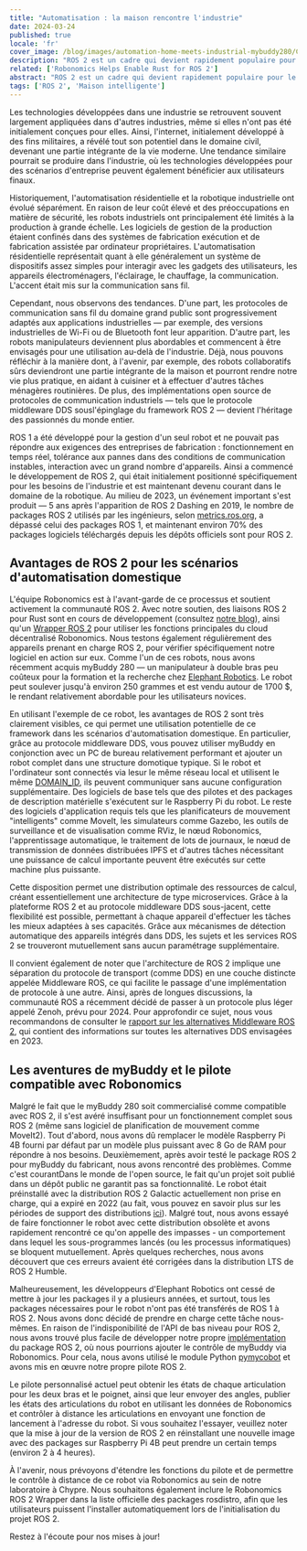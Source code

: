 ```yaml
---
title: "Automatisation : la maison rencontre l'industrie"
date: 2024-03-24
published: true
locale: 'fr'
cover_image: /blog/images/automation-home-meets-industrial-mybuddy280/Cover.png
description: "ROS 2 est un cadre qui devient rapidement populaire pour le développement d'applications robotiques. Il intègre l'expérience accumulée de l'industrie et la partage avec la communauté mondiale. Notre équipe est activement impliquée dans le développement de nouveaux packages ROS 2 pour les robots que nous utilisons, ainsi que dans leur intégration dans le réseau décentralisé de Robonomics."
related: ['Robonomics Helps Enable Rust for ROS 2']
abstract: "ROS 2 est un cadre qui devient rapidement populaire pour le développement d'applications robotiques. Il intègre l'expérience accumulée de l'industrie et la partage avec la communauté mondiale. Notre équipe est activement impliquée dans le développement de nouveaux packages ROS 2 pour les robots que nous utilisons, ainsi que dans leur intégration dans le réseau décentralisé de Robonomics."
tags: ['ROS 2', 'Maison intelligente']
---
```


Les technologies développées dans une industrie se retrouvent souvent largement appliquées dans d'autres industries, même si elles n'ont pas été initialement conçues pour elles. Ainsi, l'internet, initialement développé à des fins militaires, a révélé tout son potentiel dans le domaine civil, devenant une partie intégrante de la vie moderne. Une tendance similaire pourrait se produire dans l'industrie, où les technologies développées pour des scénarios d'entreprise peuvent également bénéficier aux utilisateurs finaux.

Historiquement, l'automatisation résidentielle et la robotique industrielle ont évolué séparément. En raison de leur coût élevé et des préoccupations en matière de sécurité, les robots industriels ont principalement été limités à la production à grande échelle. Les logiciels de gestion de la production étaient confinés dans des systèmes de fabrication exécution et de fabrication assistée par ordinateur propriétaires. L'automatisation résidentielle représentait quant à elle généralement un système de dispositifs assez simples pour interagir avec les gadgets des utilisateurs, les appareils électroménagers, l'éclairage, le chauffage, la communication. L'accent était mis sur la communication sans fil.

Cependant, nous observons des tendances. D'une part, les protocoles de communication sans fil du domaine grand public sont progressivement adaptés aux applications industrielles — par exemple, des versions industrielles de Wi-Fi ou de Bluetooth font leur apparition. D'autre part, les robots manipulateurs deviennent plus abordables et commencent à être envisagés pour une utilisation au-delà de l'industrie. Déjà, nous pouvons réfléchir à la manière dont, à l'avenir, par exemple, des robots collaboratifs sûrs deviendront une partie intégrante de la maison et pourront rendre notre vie plus pratique, en aidant à cuisiner et à effectuer d'autres tâches ménagères routinières. De plus, des implémentations open source de protocoles de communication industriels — tels que le protocole middleware DDS sousl'épinglage du framework ROS 2 — devient l'héritage des passionnés du monde entier.

ROS 1 a été développé pour la gestion d'un seul robot et ne pouvait pas répondre aux exigences des entreprises de fabrication : fonctionnement en temps réel, tolérance aux pannes dans des conditions de communication instables, interaction avec un grand nombre d'appareils. Ainsi a commencé le développement de ROS 2, qui était initialement positionné spécifiquement pour les besoins de l'industrie et est maintenant devenu courant dans le domaine de la robotique. Au milieu de 2023, un événement important s'est produit — 5 ans après l'apparition de ROS 2 Dashing en 2019, le nombre de packages ROS 2 utilisés par les ingénieurs, selon [metrics.ros.org](https://metrics.ros.org/packages_rosdistro.html), a dépassé celui des packages ROS 1, et maintenant environ 70% des packages logiciels téléchargés depuis les dépôts officiels sont pour ROS 2.

## Avantages de ROS 2 pour les scénarios d'automatisation domestique

L'équipe Robonomics est à l'avant-garde de ce processus et soutient activement la communauté ROS 2. Avec notre soutien, des liaisons ROS 2 pour Rust sont en cours de développement (consultez [notre blog](https://robonomics.network/blog/ros-2-rust-report-2022/)), ainsi qu'un [Wrapper ROS 2](https://github.com/Fingerling42/robonomics-ros2) pour utiliser les fonctions principales du cloud décentralisé Robonomics. Nous testons également régulièrement des appareils prenant en charge ROS 2, pour vérifier spécifiquement notre logiciel en action sur eux. Comme l'un de ces robots, nous avons récemment acquis myBuddy 280 — un manipulateur à double bras peu coûteux pour la formation et la recherche chez [Elephant Robotics](https://www.elephantrobotics.com/en/). Le robot peut soulever jusqu'à environ 250 grammes et est vendu autour de 1700 $, le rendant relativement abordable pour les utilisateurs novices.

<RbImage zoom src="/blog/images/automation-home-meets-industrial-mybuddy280/pic_1_myBuddy_280.png" alt="myBuddy 280 dual arm robot manupulator" />

En utilisant l'exemple de ce robot, les avantages de ROS 2 sont très clairement visibles, ce qui permet une utilisation potentielle de ce framework dans les scénarios d'automatisation domestique. En particulier, grâce au protocole middleware DDS, vous pouvez utiliser myBuddy en conjonction avec un PC de bureau relativement performant et ajouter un robot complet dans une structure domotique typique. Si le robot et l'ordinateur sont connectés via lesur le même réseau local et utilisent le même [DOMAIN_ID](https://docs.ros.org/fr/rolling/Concepts/Intermediate/About-Domain-ID.html), ils peuvent communiquer sans aucune configuration supplémentaire. Des logiciels de base tels que des pilotes et des packages de description matérielle s'exécutent sur le Raspberry Pi du robot. Le reste des logiciels d'application requis tels que les planificateurs de mouvement "intelligents" comme MoveIt, les simulateurs comme Gazebo, les outils de surveillance et de visualisation comme RViz, le nœud Robonomics, l'apprentissage automatique, le traitement de lots de journaux, le nœud de transmission de données distribuées IPFS et d'autres tâches nécessitant une puissance de calcul importante peuvent être exécutés sur cette machine plus puissante.

Cette disposition permet une distribution optimale des ressources de calcul, créant essentiellement une architecture de type microservices. Grâce à la plateforme ROS 2 et au protocole middleware DDS sous-jacent, cette flexibilité est possible, permettant à chaque appareil d'effectuer les tâches les mieux adaptées à ses capacités. Grâce aux mécanismes de détection automatique des appareils intégrés dans DDS, les sujets et les services ROS 2 se trouveront mutuellement sans aucun paramétrage supplémentaire.

<RbImage zoom src="/blog/images/automation-home-meets-industrial-mybuddy280/pic_2_ros2_dds_smart_home.png" alt="Maison intelligente avec ROS 2 et DDS" />

Il convient également de noter que l'architecture de ROS 2 implique une séparation du protocole de transport (comme DDS) en une couche distincte appelée Middleware ROS, ce qui facilite le passage d'une implémentation de protocole à une autre. Ainsi, après de longues discussions, la communauté ROS a récemment décidé de passer à un protocole plus léger appelé Zenoh, prévu pour 2024. Pour approfondir ce sujet, nous vous recommandons de consulter le [rapport sur les alternatives Middleware ROS 2](https://discourse.ros.org/uploads/short-url/o9ihvSjCwB8LkzRklpKdeesRTDi.pdf), qui contient des informations sur toutes les alternatives DDS envisagées en 2023.

## Les aventures de myBuddy et le pilote compatible avec Robonomics

Malgré le fait que le myBuddy 280 soit commercialisé comme compatible avec ROS 2, il s'est avéré insuffisant pour un fonctionnement complet sous ROS 2 (même sans logiciel de planification de mouvement comme MoveIt2). Tout d'abord, nous avons dû remplacer le modèle Raspberry Pi 4B fourni par défaut par un modèle plus puissant avec 8 Go de RAM pour répondre à nos besoins. Deuxièmement, après avoir testé le package ROS 2 pour myBuddy du fabricant, nous avons rencontré des problèmes. Comme c'est courantDans le monde de l'open source, le fait qu'un projet soit publié dans un dépôt public ne garantit pas sa fonctionnalité. Le robot était préinstallé avec la distribution ROS 2 Galactic actuellement non prise en charge, qui a expiré en 2022 (au fait, vous pouvez en savoir plus sur les périodes de support des distributions [ici](https://docs.ros.org/en/rolling/Releases.html)). Malgré tout, nous avons essayé de faire fonctionner le robot avec cette distribution obsolète et avons rapidement rencontré ce qu'on appelle des impasses - un comportement dans lequel les sous-programmes lancés (ou les processus informatiques) se bloquent mutuellement. Après quelques recherches, nous avons découvert que ces erreurs avaient été corrigées dans la distribution LTS de ROS 2 Humble.

Malheureusement, les développeurs d'Elephant Robotics ont cessé de mettre à jour les packages il y a plusieurs années, et surtout, tous les packages nécessaires pour le robot n'ont pas été transférés de ROS 1 à ROS 2. Nous avons donc décidé de prendre en charge cette tâche nous-mêmes. En raison de l'indisponibilité de l'API de bas niveau pour ROS 2, nous avons trouvé plus facile de développer notre propre [implémentation](https://github.com/Fingerling42/mybuddy280-ros2-robonomics) du package ROS 2, où nous pourrions ajouter le contrôle de myBuddy via Robonomics. Pour cela, nous avons utilisé le module Python [pymycobot](https://pypi.org/project/pymycobot/) et avons mis en œuvre notre propre pilote ROS 2.

Le pilote personnalisé actuel peut obtenir les états de chaque articulation pour les deux bras et le poignet, ainsi que leur envoyer des angles, publier les états des articulations du robot en utilisant les données de Robonomics et contrôler à distance les articulations en envoyant une fonction de lancement à l'adresse du robot. Si vous souhaitez l'essayer, veuillez noter que la mise à jour de la version de ROS 2 en réinstallant une nouvelle image avec des packages sur Raspberry Pi 4B peut prendre un certain temps (environ 2 à 4 heures).

À l'avenir, nous prévoyons d'étendre les fonctions du pilote et de permettre le contrôle à distance de ce robot via Robonomics au sein de notre laboratoire à Chypre. Nous souhaitons également inclure le Robonomics ROS 2 Wrapper dans la liste officielle des packages rosdistro, afin que les utilisateurs puissent l'installer automatiquement lors de l'initialisation du projet ROS 2.

Restez à l'écoute pour nos mises à jour!